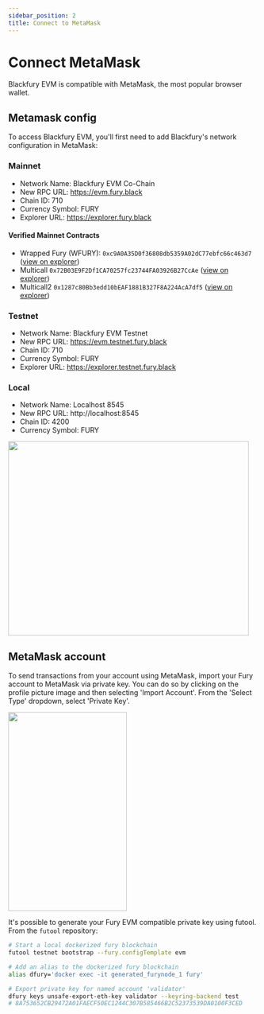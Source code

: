 ```yaml
---
sidebar_position: 2
title: Connect to MetaMask
---
```


# Connect MetaMask

Blackfury EVM is compatible with MetaMask, the most popular browser wallet.

## Metamask config

To access Blackfury EVM, you'll first need to add Blackfury's network configuration in MetaMask:

### Mainnet

- Network Name: Blackfury EVM Co-Chain
- New RPC URL: https://evm.fury.black
- Chain ID: 710
- Currency Symbol: FURY
- Explorer URL: https://explorer.fury.black

#### Verified Mainnet Contracts

- Wrapped Fury (WFURY): `0xc9A0A35D0f36808db5359A02dC77ebfc66c463d7` ([view on explorer](https://explorer.fury.black/address/0xc86c7C0eFbd6A49B35E8714C5f59D99De09A225b))
- Multicall `0x72B03E9F2Df1CA70257fc23744FA03926B27CcAe` ([view on explorer](https://explorer.fury.black/address/0x7ED7bBd8C454a1B0D9EdD939c45a81A03c20131C))
- Multicall2 `0x1287c80Bb3edd10bEAF1881B327F8A224AcA7df5` ([view on explorer](https://explorer.fury.black/address/0x30A62aA52Fa099C4B227869EB6aeaDEda054d121))


### Testnet

- Network Name: Blackfury EVM Testnet
- New RPC URL: https://evm.testnet.fury.black
- Chain ID: 710
- Currency Symbol: FURY
- Explorer URL: https://explorer.testnet.fury.black

### Local

- Network Name: Localhost 8545
- New RPC URL: http://localhost:8545
- Chain ID: 4200
- Currency Symbol: FURY

<img
  src="https://user-images.githubusercontent.com/15370712/153627170-5715ece7-b3ea-4d26-b9b3-954bcc5660a4.png"
  width="485"
  height="391"
/>

## MetaMask account

To send transactions from your account using MetaMask, import your Fury account to MetaMask via private key. You can do so by clicking on the profile picture image and then selecting 'Import Account'. From the 'Select Type' dropdown, select 'Private Key'.

<img
  src="https://user-images.githubusercontent.com/15370712/153627252-15ef6da4-383a-4198-8f32-348b69ff21b3.png"
  width="239.3"
  height="400"
/>

It's possible to generate your Fury EVM compatible private key using futool. From the `futool` repository:

```bash
# Start a local dockerized fury blockchain
futool testnet bootstrap --fury.configTemplate evm

# Add an alias to the dockerized fury blockchain
alias dfury='docker exec -it generated_furynode_1 fury'

# Export private key for named account 'validator'
dfury keys unsafe-export-eth-key validator --keyring-backend test
# 8A753652CB29472A01FAECF50EC1244C307B585466B2C52373539DA0100F3CED
```
